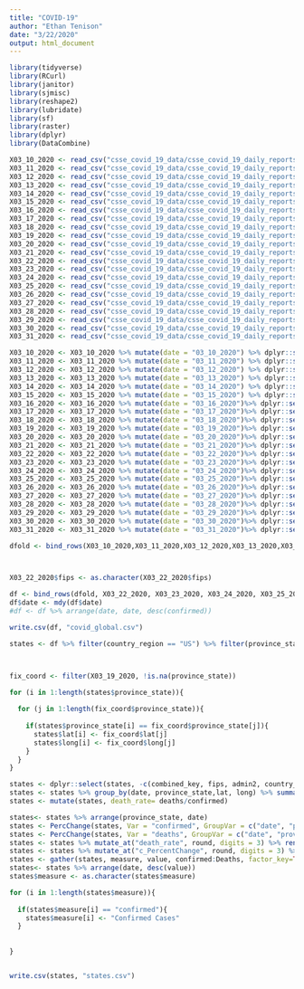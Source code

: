```yaml
---
title: "COVID-19"
author: "Ethan Tenison"
date: "3/22/2020"
output: html_document
---
```


```r

library(tidyverse)
library(RCurl)
library(janitor)
library(sjmisc)
library(reshape2)
library(lubridate)
library(sf)
library(raster)
library(dplyr)
library(DataCombine)

X03_10_2020 <- read_csv("csse_covid_19_data/csse_covid_19_daily_reports/03-10-2020.csv")
X03_11_2020 <- read_csv("csse_covid_19_data/csse_covid_19_daily_reports/03-11-2020.csv")
X03_12_2020 <- read_csv("csse_covid_19_data/csse_covid_19_daily_reports/03-12-2020.csv")
X03_13_2020 <- read_csv("csse_covid_19_data/csse_covid_19_daily_reports/03-13-2020.csv")
X03_14_2020 <- read_csv("csse_covid_19_data/csse_covid_19_daily_reports/03-14-2020.csv")
X03_15_2020 <- read_csv("csse_covid_19_data/csse_covid_19_daily_reports/03-15-2020.csv")
X03_16_2020 <- read_csv("csse_covid_19_data/csse_covid_19_daily_reports/03-16-2020.csv")
X03_17_2020 <- read_csv("csse_covid_19_data/csse_covid_19_daily_reports/03-17-2020.csv")
X03_18_2020 <- read_csv("csse_covid_19_data/csse_covid_19_daily_reports/03-18-2020.csv")
X03_19_2020 <- read_csv("csse_covid_19_data/csse_covid_19_daily_reports/03-19-2020.csv")
X03_20_2020 <- read_csv("csse_covid_19_data/csse_covid_19_daily_reports/03-20-2020.csv")
X03_21_2020 <- read_csv("csse_covid_19_data/csse_covid_19_daily_reports/03-21-2020.csv")
X03_22_2020 <- read_csv("csse_covid_19_data/csse_covid_19_daily_reports/03-22-2020.csv")
X03_23_2020 <- read_csv("csse_covid_19_data/csse_covid_19_daily_reports/03-23-2020.csv")
X03_24_2020 <- read_csv("csse_covid_19_data/csse_covid_19_daily_reports/03-24-2020.csv")
X03_25_2020 <- read_csv("csse_covid_19_data/csse_covid_19_daily_reports/03-25-2020.csv")
X03_26_2020 <- read_csv("csse_covid_19_data/csse_covid_19_daily_reports/03-26-2020.csv")
X03_27_2020 <- read_csv("csse_covid_19_data/csse_covid_19_daily_reports/03-27-2020.csv")
X03_28_2020 <- read_csv("csse_covid_19_data/csse_covid_19_daily_reports/03-28-2020.csv")
X03_29_2020 <- read_csv("csse_covid_19_data/csse_covid_19_daily_reports/03-29-2020.csv")
X03_30_2020 <- read_csv("csse_covid_19_data/csse_covid_19_daily_reports/03-30-2020.csv")
X03_31_2020 <- read_csv("csse_covid_19_data/csse_covid_19_daily_reports/03-31-2020.csv")
```


```r

X03_10_2020 <- X03_10_2020 %>% mutate(date = "03_10_2020") %>% dplyr::select(-c("Last Update")) %>% clean_names() %>% rename(lat = latitude, long = longitude) %>% mutate(fips = "NA", admin2 = "NA", combined_key = "NA", active = 0) %>% dplyr::select(fips, admin2, province_state ,country_region ,lat , long ,confirmed,deaths,recovered, active,combined_key ,date)
X03_11_2020 <- X03_11_2020 %>% mutate(date = "03_11_2020") %>% dplyr::select(-c("Last Update"))%>% clean_names() %>% rename(lat = latitude, long = longitude)%>% mutate(fips = "NA", admin2 = "NA", combined_key = "NA", active = 0)%>% dplyr::select(fips, admin2, province_state ,country_region ,lat , long ,confirmed,deaths,recovered, active,combined_key ,date)
X03_12_2020 <- X03_12_2020 %>% mutate(date = "03_12_2020") %>% dplyr::select(-c("Last Update"))%>% clean_names()%>% rename(lat = latitude, long = longitude)%>% mutate(fips = "NA", admin2 = "NA", combined_key = "NA", active = 0)%>% dplyr::select(fips, admin2, province_state ,country_region ,lat , long ,confirmed,deaths,recovered, active,combined_key ,date)
X03_13_2020 <- X03_13_2020 %>% mutate(date = "03_13_2020") %>% dplyr::select(-c("Last Update"))%>% clean_names()%>% rename(lat = latitude, long = longitude)%>% mutate(fips = "NA", admin2 = "NA", combined_key = "NA", active = 0)%>% dplyr::select(fips, admin2, province_state ,country_region ,lat , long ,confirmed,deaths,recovered, active,combined_key ,date)
X03_14_2020 <- X03_14_2020 %>% mutate(date = "03_14_2020") %>% dplyr::select(-c("Last Update"))%>% clean_names()%>% rename(lat = latitude, long = longitude)%>% mutate(fips = "NA", admin2 = "NA", combined_key = "NA", active = 0)%>% dplyr::select(fips, admin2, province_state ,country_region ,lat , long ,confirmed,deaths,recovered, active,combined_key ,date)
X03_15_2020 <- X03_15_2020 %>% mutate(date = "03_15_2020") %>% dplyr::select(-c("Last Update"))%>% clean_names()%>% rename(lat = latitude, long = longitude)%>% mutate(fips = "NA", admin2 = "NA", combined_key = "NA", active = 0)%>% dplyr::select(fips, admin2, province_state ,country_region ,lat , long ,confirmed,deaths,recovered, active,combined_key ,date)
X03_16_2020 <- X03_16_2020 %>% mutate(date = "03_16_2020")%>% dplyr::select(-c("Last Update"))%>% clean_names()%>% rename(lat = latitude, long = longitude)%>% mutate(fips = "NA", admin2 = "NA", combined_key = "NA", active = 0)%>% dplyr::select(fips, admin2, province_state ,country_region ,lat , long ,confirmed,deaths,recovered, active,combined_key ,date)
X03_17_2020 <- X03_17_2020 %>% mutate(date = "03_17_2020")%>% dplyr::select(-c("Last Update"))%>% clean_names()%>% rename(lat = latitude, long = longitude)%>% mutate(fips = "NA", admin2 = "NA", combined_key = "NA", active = 0)%>% dplyr::select(fips, admin2, province_state ,country_region ,lat , long ,confirmed,deaths,recovered, active,combined_key ,date)
X03_18_2020 <- X03_18_2020 %>% mutate(date = "03_18_2020")%>% dplyr::select(-c("Last Update"))%>% clean_names()%>% rename(lat = latitude, long = longitude)%>% mutate(fips = "NA", admin2 = "NA", combined_key = "NA", active = 0)%>% dplyr::select(fips, admin2, province_state ,country_region ,lat , long ,confirmed,deaths,recovered, active,combined_key ,date)
X03_19_2020 <- X03_19_2020 %>% mutate(date = "03_19_2020")%>% dplyr::select(-c("Last Update"))%>% clean_names()%>% rename(lat = latitude, long = longitude)%>% mutate(fips = "NA", admin2 = "NA", combined_key = "NA", active = 0)%>% dplyr::select(fips, admin2, province_state ,country_region ,lat , long ,confirmed,deaths,recovered, active,combined_key ,date)
X03_20_2020 <- X03_20_2020 %>% mutate(date = "03_20_2020")%>% dplyr::select(-c("Last Update"))%>% clean_names()%>% rename(lat = latitude, long = longitude)%>% mutate(fips = "NA", admin2 = "NA", combined_key = "NA", active = 0)%>% dplyr::select(fips, admin2, province_state ,country_region ,lat , long ,confirmed,deaths,recovered, active,combined_key ,date)
X03_21_2020 <- X03_21_2020 %>% mutate(date = "03_21_2020")%>% dplyr::select(-c("Last Update"))%>% clean_names()%>% rename(lat = latitude, long = longitude)%>% mutate(fips = "NA", admin2 = "NA", combined_key = "NA", active = 0)%>% dplyr::select(fips, admin2, province_state ,country_region ,lat , long ,confirmed,deaths,recovered, active,combined_key ,date)
X03_22_2020 <- X03_22_2020 %>% mutate(date = "03_22_2020")%>% dplyr::select(-c("Last_Update"))%>% clean_names()
X03_23_2020 <- X03_23_2020 %>% mutate(date = "03_23_2020")%>% dplyr::select(-c("Last_Update"))%>% clean_names()
X03_24_2020 <- X03_24_2020 %>% mutate(date = "03_24_2020")%>% dplyr::select(-c("Last_Update"))%>% clean_names()
X03_25_2020 <- X03_25_2020 %>% mutate(date = "03_25_2020")%>% dplyr::select(-c("Last_Update"))%>% clean_names()
X03_26_2020 <- X03_26_2020 %>% mutate(date = "03_26_2020")%>% dplyr::select(-c("Last_Update"))%>% clean_names()
X03_27_2020 <- X03_27_2020 %>% mutate(date = "03_27_2020")%>% dplyr::select(-c("Last_Update"))%>% clean_names()
X03_28_2020 <- X03_28_2020 %>% mutate(date = "03_28_2020")%>% dplyr::select(-c("Last_Update"))%>% clean_names()
X03_29_2020 <- X03_29_2020 %>% mutate(date = "03_29_2020")%>% dplyr::select(-c("Last_Update"))%>% clean_names()
X03_30_2020 <- X03_30_2020 %>% mutate(date = "03_30_2020")%>% dplyr::select(-c("Last_Update"))%>% clean_names()
X03_31_2020 <- X03_31_2020 %>% mutate(date = "03_31_2020")%>% dplyr::select(-c("Last_Update"))%>% clean_names()


```




```r

dfold <- bind_rows(X03_10_2020,X03_11_2020,X03_12_2020,X03_13_2020,X03_14_2020,X03_15_2020,X03_16_2020,X03_17_2020,X03_18_2020,X03_19_2020,X03_20_2020,X03_21_2020)



X03_22_2020$fips <- as.character(X03_22_2020$fips)

df <- bind_rows(dfold, X03_22_2020, X03_23_2020, X03_24_2020, X03_25_2020, X03_26_2020,X03_27_2020,X03_28_2020, X03_29_2020, X03_30_2020,X03_31_2020    )
df$date <- mdy(df$date)
#df <- df %>% arrange(date, date, desc(confirmed))


```




```r
write.csv(df, "covid_global.csv")


```


```r
states <- df %>% filter(country_region == "US") %>% filter(province_state != "Diamond Princess") %>% filter( province_state != "Grand Princess") %>% filter( province_state != "Wuhan Evacuee")%>% filter( province_state != "Recovered") %>% filter( province_state != "recovered")%>% filter( province_state != "US" )



fix_coord <- filter(X03_19_2020, !is.na(province_state))

for (i in 1:length(states$province_state)){
  
  for (j in 1:length(fix_coord$province_state)){
    
    if(states$province_state[i] == fix_coord$province_state[j]){
      states$lat[i] <- fix_coord$lat[j]
      states$long[i] <- fix_coord$long[j]
    }
  }
}

states <- dplyr::select(states, -c(combined_key, fips, admin2, country_region))
states <- states %>% group_by(date, province_state,lat, long) %>% summarize(confirmed = sum(confirmed),recovered = sum(recovered), deaths = sum(deaths))
states <- mutate(states, death_rate= deaths/confirmed)


```



```r
states<- states %>% arrange(province_state, date)
states <- PercChange(states, Var = "confirmed", GroupVar = c("date", "province_state"), NewVar = "c_PercentChange", slideBy = -1, type = "percent"  )
states <- PercChange(states, Var = "deaths", GroupVar = c("date", "province_state"), NewVar = "d_PercentChange", slideBy = -1, type = "percent"  )
states <- states %>% mutate_at("death_rate", round, digits = 3) %>% rename(Deaths = deaths, Recovered = recovered, State = province_state)
states <- states %>% mutate_at("c_PercentChange", round, digits = 3) %>% mutate_at("d_PercentChange", round, digits = 3)
states <- gather(states, measure, value, confirmed:Deaths, factor_key=TRUE)
states<- states %>% arrange(date, desc(value))
states$measure <- as.character(states$measure)

for (i in 1:length(states$measure)){
  
  if(states$measure[i] == "confirmed"){
    states$measure[i] <- "Confirmed Cases"
  }
 
  
}



```

```r

write.csv(states, "states.csv")
```
